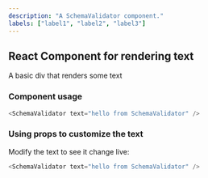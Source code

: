 ```yaml
---
description: "A SchemaValidator component."
labels: ["label1", "label2", "label3"]
---
```



## React Component for rendering text

A basic div that renders some text

### Component usage

```js
<SchemaValidator text="hello from SchemaValidator" />
```

### Using props to customize the text

Modify the text to see it change live:

```js live
<SchemaValidator text="hello from SchemaValidator" />
```
